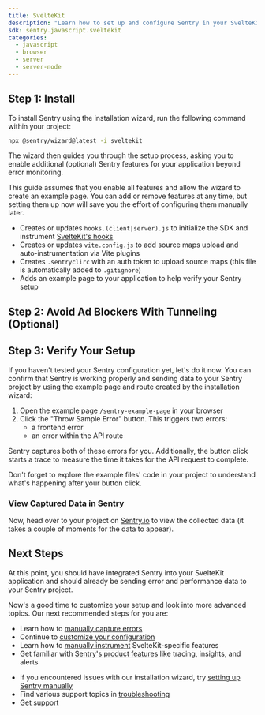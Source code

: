 ```yaml
---
title: SvelteKit
description: "Learn how to set up and configure Sentry in your SvelteKit application using the installation wizard, capture your first errors, and view them in Sentry."
sdk: sentry.javascript.sveltekit
categories:
  - javascript
  - browser
  - server
  - server-node
---
```


<PlatformContent includePath="getting-started-prerequisites" />

## Step 1: Install

To install Sentry using the installation wizard, run the following command within your project:

```bash
npx @sentry/wizard@latest -i sveltekit
```

The wizard then guides you through the setup process, asking you to enable additional (optional) Sentry features for your application beyond error monitoring.

<PlatformContent includePath="getting-started-features-expandable" />

This guide assumes that you enable all features and allow the wizard to create an example page. You can add or remove features at any time, but setting them up now will save you the effort of configuring them manually later.

<Expandable title="What does the installation wizard change inside your application?">

- Creates or updates `hooks.(client|server).js` to initialize the SDK and instrument [SvelteKit's hooks](https://kit.svelte.dev/docs/hooks)
- Creates or updates `vite.config.js` to add source maps upload and auto-instrumentation via Vite plugins
- Creates `.sentryclirc` with an auth token to upload source maps (this file is automatically added to `.gitignore`)
- Adds an example page to your application to help verify your Sentry setup

</Expandable>

## Step 2: Avoid Ad Blockers With Tunneling (Optional)

<PlatformContent includePath="getting-started-tunneling" />

## Step 3: Verify Your Setup

If you haven't tested your Sentry configuration yet, let's do it now. You can confirm that Sentry is working properly and sending data to your Sentry project by using the example page and route created by the installation wizard:

1. Open the example page `/sentry-example-page` in your browser
2. Click the "Throw Sample Error" button. This triggers two errors:
   - a frontend error
   - an error within the API route

Sentry captures both of these errors for you. Additionally, the button click starts a trace to measure the time it takes for the API request to complete.

<Alert level="success" title="Tip">

Don't forget to explore the example files' code in your project to understand what's happening after your button click.

</Alert>

### View Captured Data in Sentry

Now, head over to your project on [Sentry.io](https://sentry.io) to view the collected data (it takes a couple of moments for the data to appear).

<PlatformContent includePath="getting-started-browser-sandbox-warning" />

<PlatformContent includePath="getting-started-verify-locate-data" />

## Next Steps

At this point, you should have integrated Sentry into your SvelteKit application and should already be sending error and performance data to your Sentry project.

Now's a good time to customize your setup and look into more advanced topics.
Our next recommended steps for you are:

- Learn how to [manually capture errors](/platforms/javascript/guides/sveltekit/usage/)
- Continue to [customize your configuration](/platforms/javascript/guides/sveltekit/configuration/)
- Learn how to [manually instrument](/platforms/javascript/guides/sveltekit/apis#load-function-instrumentation) SvelteKit-specific features
- Get familiar with [Sentry's product features](/product) like tracing, insights, and alerts

<Expandable permalink={false} title="Are you having problems setting up the SDK?">

- If you encountered issues with our installation wizard, try [setting up Sentry manually](/platforms/javascript/guides/sveltekit/manual-setup/)
- Find various support topics in [troubleshooting](/platforms/javascript/guides/sveltekit/troubleshooting/)
- [Get support](https://sentry.zendesk.com/hc/en-us/)

</Expandable>
